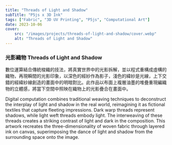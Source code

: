 ```yaml
---
title: "Threads of Light and Shadow"
subTitle: "P5js x 3D Ink"
tags: ["Fabric", "3D UV Printing", "P5js", "Computational Art"]
date: 2023-10-06
cover: 
    src: "/images/projects/threads-of-light-and-shadow/cover.webp"
    alt: "Threads of Light and Shadow"
---
```





### 光影織物 Threads of Light and Shadow


數位運算結合傳統梭織的技法，將真實世界中的光影拆解，並以程式重構成虛構的織物，再現瞬間的光影印象，以深色的經紗作為影子，淺色的緯紗是光線，上下交錯的經緯紗線創造的畫面中的明暗對比。此作品以布面上複層油墨的堆疊重現編織物的立體感，將當下空間中照映在織物上的光影疊合在畫面中。

Digital computation combines traditional weaving techniques to deconstruct the interplay of light and shadow in the real world, reimagining it as fictional textiles that capture fleeting impressions. Dark warp threads represent shadows, while light weft threads embody light. The interweaving of these threads creates a striking contrast of light and dark in the composition. This artwork recreates the three-dimensionality of woven fabric through layered ink on canvas, superimposing the dance of light and shadow from the surrounding space onto the image.